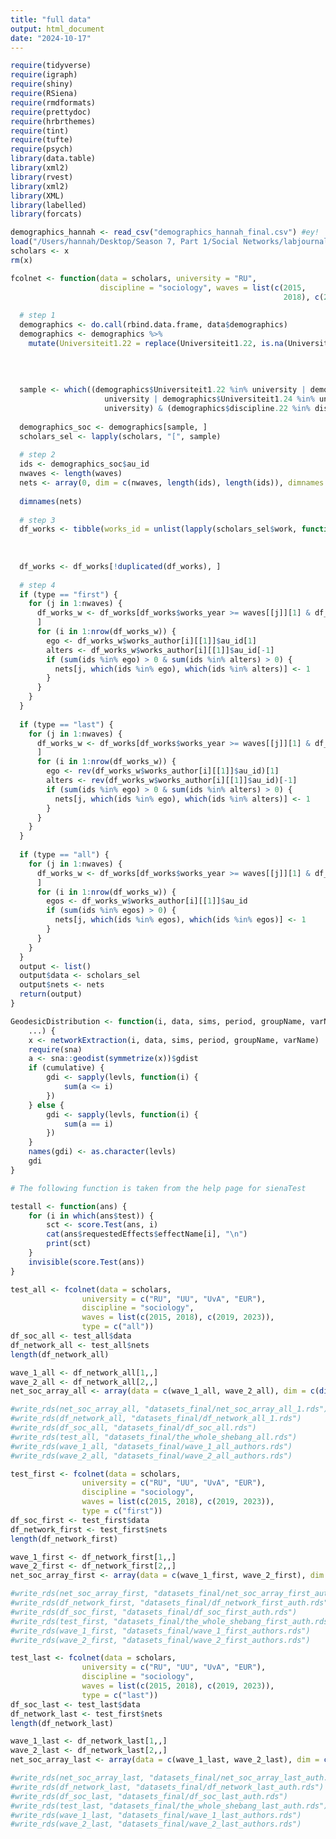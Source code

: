 ```yaml
---
title: "full data"
output: html_document
date: "2024-10-17"
---
```

```r
require(tidyverse)
require(igraph)
require(shiny)
require(RSiena)
require(rmdformats)
require(prettydoc)
require(hrbrthemes)
require(tint)
require(tufte)
require(psych)
library(data.table)  
library(xml2)
library(rvest)
library(xml2)
library(XML)
library(labelled)
library(forcats)
```

```r
demographics_hannah <- read_csv("demographics_hannah_final.csv") #ey!
load("/Users/hannah/Desktop/Season 7, Part 1/Social Networks/labjournal/scholars_20240924.rda")
scholars <- x
rm(x)
```

```r
fcolnet <- function(data = scholars, university = "RU", 
                    discipline = "sociology", waves = list(c(2015,
                                                             2018), c(2019, 2023)), type = c("first")) {
  
  # step 1
  demographics <- do.call(rbind.data.frame, data$demographics)
  demographics <- demographics %>%
    mutate(Universiteit1.22 = replace(Universiteit1.22, is.na(Universiteit1.22), ""), Universiteit2.22 = replace(Universiteit2.22,
                                                                                                                 is.na(Universiteit2.22), ""), Universiteit1.24 = replace(Universiteit1.24, is.na(Universiteit1.24),
                                                                                                                                                                          ""), Universiteit2.24 = replace(Universiteit2.24, is.na(Universiteit2.24), ""), discipline.22 = replace(discipline.22,
                                                                                                                                                                                                                                                                                  is.na(discipline.22), ""), discipline.24 = replace(discipline.24, is.na(discipline.24), ""))
  
  sample <- which((demographics$Universiteit1.22 %in% university | demographics$Universiteit2.22 %in%
                     university | demographics$Universiteit1.24 %in% university | demographics$Universiteit2.24 %in%
                     university) & (demographics$discipline.22 %in% discipline | demographics$discipline.24 %in% discipline))
  
  demographics_soc <- demographics[sample, ]
  scholars_sel <- lapply(scholars, "[", sample)
  
  # step 2
  ids <- demographics_soc$au_id
  nwaves <- length(waves)
  nets <- array(0, dim = c(nwaves, length(ids), length(ids)), dimnames = list(wave = 1:nwaves, ids,
                                                                              ids))
  dimnames(nets)
  
  # step 3
  df_works <- tibble(works_id = unlist(lapply(scholars_sel$work, function(l) l$id)), works_author = unlist(lapply(scholars_sel$work,
                                                                                                                  function(l) l$author), recursive = FALSE), works_year = unlist(lapply(scholars_sel$work, function(l) l$publication_year),
                                                                                                                                                                                 recursive = FALSE))
  
  df_works <- df_works[!duplicated(df_works), ]
  
  # step 4
  if (type == "first") {
    for (j in 1:nwaves) {
      df_works_w <- df_works[df_works$works_year >= waves[[j]][1] & df_works$works_year <= waves[[j]][2],
      ]
      for (i in 1:nrow(df_works_w)) {
        ego <- df_works_w$works_author[i][[1]]$au_id[1]
        alters <- df_works_w$works_author[i][[1]]$au_id[-1]
        if (sum(ids %in% ego) > 0 & sum(ids %in% alters) > 0) {
          nets[j, which(ids %in% ego), which(ids %in% alters)] <- 1
        }
      }
    }
  }
  
  if (type == "last") {
    for (j in 1:nwaves) {
      df_works_w <- df_works[df_works$works_year >= waves[[j]][1] & df_works$works_year <= waves[[j]][2],
      ]
      for (i in 1:nrow(df_works_w)) {
        ego <- rev(df_works_w$works_author[i][[1]]$au_id)[1]
        alters <- rev(df_works_w$works_author[i][[1]]$au_id)[-1]
        if (sum(ids %in% ego) > 0 & sum(ids %in% alters) > 0) {
          nets[j, which(ids %in% ego), which(ids %in% alters)] <- 1
        }
      }
    }
  }
  
  if (type == "all") {
    for (j in 1:nwaves) {
      df_works_w <- df_works[df_works$works_year >= waves[[j]][1] & df_works$works_year <= waves[[j]][2],
      ]
      for (i in 1:nrow(df_works_w)) {
        egos <- df_works_w$works_author[i][[1]]$au_id
        if (sum(ids %in% egos) > 0) {
          nets[j, which(ids %in% egos), which(ids %in% egos)] <- 1
        }
      }
    }
  }
  output <- list()
  output$data <- scholars_sel
  output$nets <- nets
  return(output)
}

```

```r
GeodesicDistribution <- function(i, data, sims, period, groupName, varName, levls = c(1:5, Inf), cumulative = TRUE,
    ...) {
    x <- networkExtraction(i, data, sims, period, groupName, varName)
    require(sna)
    a <- sna::geodist(symmetrize(x))$gdist
    if (cumulative) {
        gdi <- sapply(levls, function(i) {
            sum(a <= i)
        })
    } else {
        gdi <- sapply(levls, function(i) {
            sum(a == i)
        })
    }
    names(gdi) <- as.character(levls)
    gdi
}

# The following function is taken from the help page for sienaTest

testall <- function(ans) {
    for (i in which(ans$test)) {
        sct <- score.Test(ans, i)
        cat(ans$requestedEffects$effectName[i], "\n")
        print(sct)
    }
    invisible(score.Test(ans))
}
```

```r
test_all <- fcolnet(data = scholars,
                university = c("RU", "UU", "UvA", "EUR"), 
                discipline = "sociology",
                waves = list(c(2015, 2018), c(2019, 2023)),
                type = c("all"))
df_soc_all <- test_all$data
df_network_all <- test_all$nets
length(df_network_all)

wave_1_all <- df_network_all[1,,]
wave_2_all <- df_network_all[2,,]
net_soc_array_all <- array(data = c(wave_1_all, wave_2_all), dim = c(dim(wave_1_all), 2))

#write_rds(net_soc_array_all, "datasets_final/net_soc_array_all_1.rds")
#write_rds(df_network_all, "datasets_final/df_network_all_1.rds")
#write_rds(df_soc_all, "datasets_final/df_soc_all.rds")
#write_rds(test_all, "datasets_final/the_whole_shebang_all.rds")
#write_rds(wave_1_all, "datasets_final/wave_1_all_authors.rds")
#write_rds(wave_2_all, "datasets_final/wave_2_all_authors.rds")
```

```r
test_first <- fcolnet(data = scholars,
                university = c("RU", "UU", "UvA", "EUR"), 
                discipline = "sociology",
                waves = list(c(2015, 2018), c(2019, 2023)),
                type = c("first"))
df_soc_first <- test_first$data
df_network_first <- test_first$nets
length(df_network_first)

wave_1_first <- df_network_first[1,,]
wave_2_first <- df_network_first[2,,]
net_soc_array_first <- array(data = c(wave_1_first, wave_2_first), dim = c(dim(wave_1_first), 2))

#write_rds(net_soc_array_first, "datasets_final/net_soc_array_first_auth.rds")
#write_rds(df_network_first, "datasets_final/df_network_first_auth.rds")
#write_rds(df_soc_first, "datasets_final/df_soc_first_auth.rds")
#write_rds(test_first, "datasets_final/the_whole_shebang_first_auth.rds")
#write_rds(wave_1_first, "datasets_final/wave_1_first_authors.rds")
#write_rds(wave_2_first, "datasets_final/wave_2_first_authors.rds")
```

```r
test_last <- fcolnet(data = scholars,
                university = c("RU", "UU", "UvA", "EUR"), 
                discipline = "sociology",
                waves = list(c(2015, 2018), c(2019, 2023)),
                type = c("last"))
df_soc_last <- test_last$data
df_network_last <- test_first$nets
length(df_network_last)

wave_1_last <- df_network_last[1,,]
wave_2_last <- df_network_last[2,,]
net_soc_array_last <- array(data = c(wave_1_last, wave_2_last), dim = c(dim(wave_1_last), 2))

#write_rds(net_soc_array_last, "datasets_final/net_soc_array_last_auth.rds")
#write_rds(df_network_last, "datasets_final/df_network_last_auth.rds")
#write_rds(df_soc_last, "datasets_final/df_soc_last_auth.rds")
#write_rds(test_last, "datasets_final/the_whole_shebang_last_auth.rds")
#write_rds(wave_1_last, "datasets_final/wave_1_last_authors.rds")
#write_rds(wave_2_last, "datasets_final/wave_2_last_authors.rds")
```

